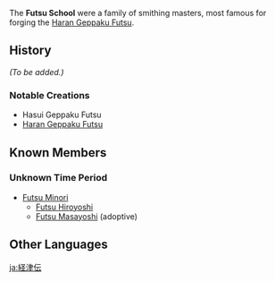 {{Stub|History}}
{{Terminology Infobox
|type         = Families
|type2        = Inazuma Clans
}}
The '''Futsu School''' were a family of smithing masters, most famous for forging the [[Haran Geppaku Futsu]].

==History==
''(To be added.)''
===Notable Creations===
*Hasui Geppaku Futsu
*[[Haran Geppaku Futsu]]

==Known Members==
===Unknown Time Period===
*[[Futsu Minori]]
**[[Futsu Hiroyoshi]]
**[[Futsu Masayoshi]] (adoptive)

==Other Languages==
{{Other Languages|default_hidden=1
|en      = Futsu School
|zhs     = 经津传
|zhs_rm  = Jīngjīn-chuán
|zht     = 經津傳
|zht_rm  = Jīngjīn-chuán
|ja      = 経津伝
|ja_rm   = Futsu-den
|ko      = 후츠
|es      = Escuela Futsu
|fr      = École Futsu
|ru      = Школа Фуцу
|th      = สำนัก Futsu
|th_rm   = 
|vi      = Futsu
|de      = Futsu-Linie
|de_tl   = Futsu Route
|id      = Sekolah Futsu
|pt      = Escola Futsu
|tr      = Futsu Okulu
|tr_tl   = Futsu School
|it      = Scuola Futsu
}}

[[ja:経津伝]]